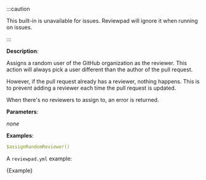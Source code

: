 
:::caution

This built-in is unavailable for issues. Reviewpad will ignore it when running on issues.

:::

**Description**:

Assigns a random user of the GitHub organization as the reviewer.
This action will always pick a user different than the author of the pull request.

However, if the pull request already has a reviewer, nothing happens. This is to prevent
adding a reviewer each time the pull request is updated.

When there's no reviewers to assign to, an error is returned.

**Parameters**:

_none_

**Examples**:

```yml
$assignRandomReviewer()
```

A `reviewpad.yml` example:

<CodeBlock language="yml" title="reviewpad.yml">{Example}</CodeBlock>
